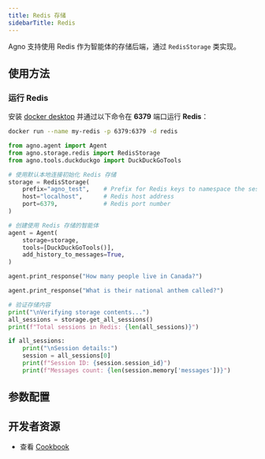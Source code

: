 ```yaml
---
title: Redis 存储
sidebarTitle: Redis
---
```

Agno 支持使用 Redis 作为智能体的存储后端，通过 `RedisStorage` 类实现。

## 使用方法

### 运行 Redis

安装 [docker desktop](https://docs.docker.com/desktop/install/mac-install/) 并通过以下命令在 **6379** 端口运行 **Redis**：

```bash
docker run --name my-redis -p 6379:6379 -d redis
```

```python redis_storage_for_agent.py
from agno.agent import Agent
from agno.storage.redis import RedisStorage
from agno.tools.duckduckgo import DuckDuckGoTools

# 使用默认本地连接初始化 Redis 存储
storage = RedisStorage(
    prefix="agno_test",    # Prefix for Redis keys to namespace the sessions
    host="localhost",      # Redis host address
    port=6379,             # Redis port number
)

# 创建使用 Redis 存储的智能体
agent = Agent(
    storage=storage,
    tools=[DuckDuckGoTools()],
    add_history_to_messages=True,
)

agent.print_response("How many people live in Canada?")

agent.print_response("What is their national anthem called?")

# 验证存储内容
print("\nVerifying storage contents...")
all_sessions = storage.get_all_sessions()
print(f"Total sessions in Redis: {len(all_sessions)}")

if all_sessions:
    print("\nSession details:")
    session = all_sessions[0]
    print(f"Session ID: {session.session_id}")
    print(f"Messages count: {len(session.memory['messages'])}")
```

## 参数配置

<Snippet file="storage-redis-params.mdx" />

## 开发者资源

- 查看 [Cookbook](https://github.com/agno-agi/agno/blob/main/cookbook/storage/redis_storage/redis_storage_for_agent.py)